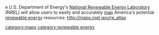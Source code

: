 e U.S. Department of Energy's [[National Renewable Energy Laboratory]] (NREL) will allow users to easily and accurately [[map]] America's potential [[renewable energy]] resources: http://maps.nrel.gov/re_atlas

[[category:maps]]
[[category:renewable energy]]

{{stub}}